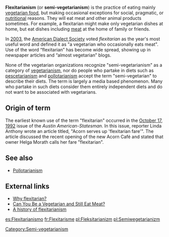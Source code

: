 '''Flexitarianism''' (or '''semi-vegetarianism''') is the practice of eating mainly [[vegetarian food]], but making occasional exceptions for social, pragmatic, or [[nutrition]]al reasons. They will eat meat and other animal products sometimes. For example, a flexitarian might make only vegetarian dishes at home, but eat dishes including [[meat]] at the home of family or friends.

In [[2003]], the [[American Dialect Society]] voted ''flexitarian'' as the year's most useful word and defined it as "a vegetarian who occasionally eats meat". Use of the word “flexitarian” has become wide spread, showing up in newspaper articles and “almost vegetarian” blogs.

None of the vegetarian organizations recognize "semi-vegetarianism" as a category of [[vegetarianism]]{{Fact|date=June 2007}}, nor do people who partake in diets such as [[pescetarianism]] and [[pollotarianism]] accept the term "semi-vegetarian" to describe their diets. The term is largely a media based phenomenon. Many who partake in such diets consider them entirely independent diets and do not want to be associated with vegetarians. 

==Origin of term==
The earliest known use of the term "flexitarian" occurred in the [[October 17]], [[1992]] issue of the ''Austin American-Statesman''. In this issue, reporter Linda Anthony wrote an article titled, "Acorn serves up 'flexitarian fare'". The article discussed the recent opening of the new Acorn Café and stated that owner Helga Morath calls her fare "flexitarian".

==See also==
* [[Pollotarianism]]

==External links==
* [http://vegetarian.about.com/od/glossary/g/Flexitarian.htm Why flexitarian?]
* [http://www.medicinenet.com/script/main/art.asp?articlekey=52501 Can You Be a Vegetarian and Still Eat Meat?]
* [http://almostvegetarian.blogspot.com/2007/04/flexitarians-unite.html A history of flexitarianism]

[[Category:Semi-vegetarianism]]
[[es:Flexitarianismo]]
[[fr:Flexitarisme]]
[[pl:Fleksitarianizm]]
[[pl:Semiwegetarianizm]]

{{food-stub}}